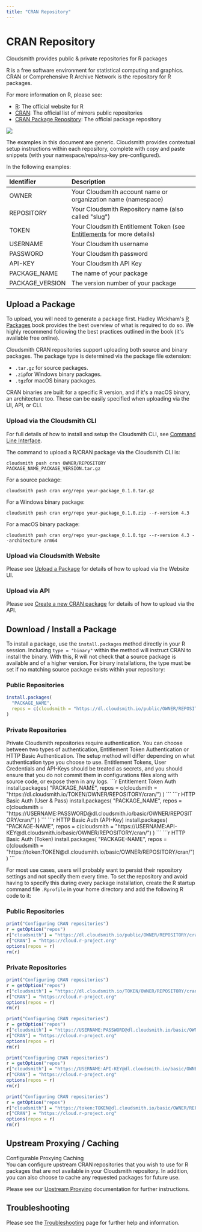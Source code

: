 ```yaml
---
title: "CRAN Repository"
---
```



# CRAN Repository

Cloudsmith provides public & private repositories for R packages

R is a free software environment for statistical computing and graphics. CRAN or Comprehensive R Archive Network is the repository for R packages.

For more information on R, please see:

- [R](https://www.r-project.org): The official website for R
- [CRAN](https://cran.r-project.org/mirrors.html): The official list of mirrors public repositories
- [CRAN Package Repository](https://cran.r-project.org/web/packages/index.html): The official package repository


<a href="https://youtu.be/EAUBX-Zntns" target="_blank"><img src="https://files.readme.io/fff664d-cloudsmith-youtube-play-rcran-small.png" /></a>

<Note variant="note" headline="Contextual Documentation">
  The examples in this document are generic. Cloudsmith provides contextual setup instructions within each repository, complete with copy and paste snippets (with your namespace/repo/rsa-key pre-configured).
</Note>

In the following examples: 

| Identifier      | Description                                                                               |
| :-------------- | :---------------------------------------------------------------------------------------- |
| OWNER           | Your Cloudsmith account name or organization name (namespace)                             |
| REPOSITORY      | Your Cloudsmith Repository name (also called "slug")                                      |
| TOKEN           | Your Cloudsmith Entitlement Token (see [Entitlements](doc:entitlements) for more details) |
| USERNAME        | Your Cloudsmith username                                                                  |
| PASSWORD        | Your Cloudsmith password                                                                  |
| API-KEY         | Your Cloudsmith API Key                                                                   |
| PACKAGE_NAME    | The name of your package                                                                  |
| PACKAGE_VERSION | The version number of your package                                                        |

## Upload a Package

To upload, you will need to generate a package first. Hadley Wickham's [R Packages](http://r-pkgs.had.co.nz/) book provides the best overview of what is required to do so. We highly recommend following the best practices outlined in the book (it's available free online).

Cloudsmith CRAN repositories support uploading both source and binary packages. The package type is determined via the package file extension: 

- `.tar.gz` for source packages.
- `.zip`for Windows binary packages.
- `.tgz`for macOS binary packages. 

CRAN binaries are built for a specific R version, and if it's a macOS binary, an architecture too. These can be easily specified when uploading via the UI, API, or CLI.

### Upload via the Cloudsmith CLI

For full details of how to install and setup the Cloudsmith CLI, see [Command Line Interface](https://help.cloudsmith.io/docs/cli).

The command to upload a R/CRAN package via the Cloudsmith CLI is: 

```shell
cloudsmith push cran OWNER/REPOSITORY PACKAGE_NAME_PACKAGE_VERSION.tar.gz
```

For a source package:

```shell
cloudsmith push cran org/repo your-package_0.1.0.tar.gz
```

For a Windows binary package:

```shell
cloudsmith push cran org/repo your-package_0.1.0.zip --r-version 4.3
```

For a macOS binary package:

```shell
cloudsmith push cran org/repo your-package_0.1.0.tgz --r-version 4.3 --architecture arm64
```

### Upload via Cloudsmith Website

Please see [Upload a Package](https://help.cloudsmith.io/docs/upload-via-website-ui) for details of how to upload via the Website UI.

### Upload via API

Please see [Create a new CRAN package](https://help.cloudsmith.io/reference/packages_upload_cran) for details of how to upload via the API. 

## Download / Install a Package

To install a package, use the `install.packages` method directly in your R session. Including `type = "binary"` within the method will instruct CRAN to install the binary. With this, R will not check that a source package is available and of a higher version. For binary installations, the type must be set if no matching source package exists within your repository: 

### Public Repositories

```r
install.packages(
  "PACKAGE_NAME",
  repos = c(cloudsmith = "https://dl.cloudsmith.io/public/OWNER/REPOSITORY/cran/")
)
```

### Private Repositories

<Note variant="note" headline="Private repositories">
Private Cloudsmith repositories require authentication.  You can choose between two types of authentication, Entitlement Token Authentication or HTTP Basic Authentication. 
The setup method will differ depending on what authentication type you choose to use.
</Note>

<Note variant="warning" headline="Warning">
Entitlement Tokens, User Credentials and API-Keys should be treated as secrets, and you should ensure that you do not commit them in configurations files along with source code, or expose them in any logs.
</Note>
```r Entitlement Token Auth
install.packages(
  "PACKAGE_NAME",
  repos = c(cloudsmith = "https://dl.cloudsmith.io/TOKEN/OWNER/REPOSITORY/cran/")
)
```
```r HTTP Basic Auth (User & Pass)
install.packages(
  "PACKAGE_NAME",
  repos = c(cloudsmith = "https://USERNAME:PASSWORD@dl.cloudsmith.io/basic/OWNER/REPOSITORY/cran/")
)
```
```r HTTP Basic Auth (API-Key)
install.packages(
  "PACKAGE-NAME",
  repos = c(cloudsmith = "https://USERNAME:API-KEY@dl.cloudsmith.io/basic/OWNER/REPOSITORY/cran/")
)
```
```r HTTP Basic Auth (Token)
install.packages(
  "PACKAGE-NAME",
  repos = c(cloudsmith = "https://token:TOKEN@dl.cloudsmith.io/basic/OWNER/REPOSITORY/cran/")
)
```

For most use cases, users will probably want to persist their repository settings and not specify them every time. To set the repository and avoid having to specify this during every package installation, create the R startup command file `.Rprofile` in your home directory and add the following R code to it:

### Public Repositories

```r
print("Configuring CRAN repositories")
r = getOption("repos")
r["cloudsmith"] = "https://dl.cloudsmith.io/public/OWNER/REPOSITORY/cran/"
r["CRAN"] = "https://cloud.r-project.org"
options(repos = r)
rm(r)
```

### Private Repositories

```r Entitlement Token Auth
print("Configuring CRAN repositories")
r = getOption("repos")
r["cloudsmith"] = "https://dl.cloudsmith.io/TOKEN/OWNER/REPOSITORY/cran/"
r["CRAN"] = "https://cloud.r-project.org"
options(repos = r)
rm(r)
```
```r HTTP Basic Auth (User & Pass)
print("Configuring CRAN repositories")
r = getOption("repos")
r["cloudsmith"] = "https://USERNAME:PASSWORD@dl.cloudsmith.io/basic/OWNER/REPOSITORY/cran/"
r["CRAN"] = "https://cloud.r-project.org"
options(repos = r)
rm(r)
```
```r HTTP Basic Auth (API-Key)
print("Configuring CRAN repositories")
r = getOption("repos")
r["cloudsmith"] = "https://USERNAME:API-KEY@dl.cloudsmith.io/basic/OWNER/REPOSITORY/cran/"
r["CRAN"] = "https://cloud.r-project.org"
options(repos = r)
rm(r)
```
```r HTTP Basic Auth (Token)
print("Configuring CRAN repositories")
r = getOption("repos")
r["cloudsmith"] = "https://token:TOKEN@dl.cloudsmith.io/basic/OWNER/REPOSITORY/cran/"
r["CRAN"] = "https://cloud.r-project.org"
options(repos = r)
rm(r)
```

## Upstream Proxying / Caching

<span class="cs-tag cs-tag-dark-green">Configurable Proxying</span> <span class="cs-tag cs-tag-orange">Caching</span>  
You can configure upstream CRAN repositories that you wish to use for R packages that are not available in your Cloudsmith repository. In addition, you can also choose to cache any requested packages for future use.

Please see our [Upstream Proxying](doc:proxying) documentation for further instructions.

## Troubleshooting

Please see the [Troubleshooting](doc:troubleshooting) page for further help and information.
